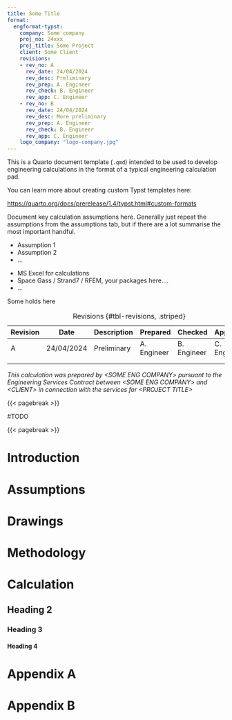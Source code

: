 ```yaml
---
title: Some Title
format:
  engformat-typst:
    company: Some company
    proj_no: 24xxx
    proj_title: Some Project
    client: Some Client
    revisions:
    - rev_no: A
      rev_date: 24/04/2024
      rev_desc: Preliminary
      rev_prep: A. Engineer
      rev_check: B. Engineer
      rev_app: C. Engineer
    - rev_no: B
      rev_date: 24/04/2024
      rev_desc: More preliminary
      rev_prep: A. Engineer
      rev_check: B. Engineer
      rev_app: C. Engineer
    logo_company: "logo-company.jpg"
---
```


```{=typst}
#like_header("Calculation Objective / Scope")
```

This is a Quarto document template (`.qmd`) intended to be used to develop engineering calculations in the format of a typical engineering calculation pad.

You can learn more about creating custom Typst templates here: 

<https://quarto.org/docs/prerelease/1.4/typst.html#custom-formats>

```{=typst}
#like_header("Calculation Assumptions")
```

Document key calculation assumptions here. Generally just repeat the assumptions from the assumptions tab, but if there are a lot summarise the most important handful.									

* Assumption 1
* Assumption 2
* ...

```{=typst}
#like_header("Software Used")
```

* MS Excel for calculations
* Space Gass / Strand7 / RFEM, your packages here....
* ...

```{=typst}
#like_header("Holds")
```

Some holds here


| Revision |  Date  |  Description  |  Prepared  |  Checked  | Approved|
|----------|--------|---------------|------------|-----------|-----------|
|    A     | 24/04/2024| Preliminary|A. Engineer |B. Engineer|C. Engineer|
|          |        |               |            |           |           |
|          |        |               |            |           |           |
:Revisions {#tbl-revisions, .striped}

_This calculation was prepared by \<SOME ENG COMPANY\> pursuant to the Engineering Services Contract <Contract> between \<SOME ENG COMPANY\> and \<CLIENT\> in connection with the services for \<PROJECT TITLE\>_

{{< pagebreak >}}

```{=typst}
#like_header("Table Of Contents")
```

#TODO

{{< pagebreak >}}

# Introduction

# Assumptions

# Drawings

# Methodology

# Calculation

## Heading 2

### Heading 3

#### Heading 4

# Appendix A

# Appendix B